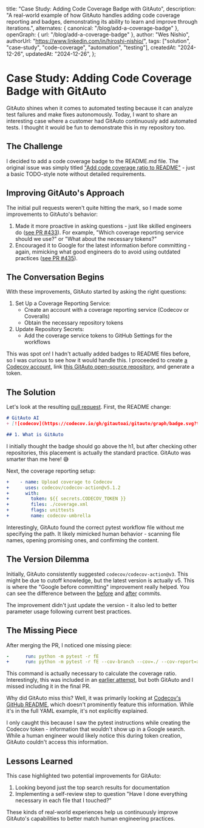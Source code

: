   title: "Case Study: Adding Code Coverage Badge with GitAuto",
  description:
    "A real-world example of how GitAuto handles adding code coverage reporting and badges, demonstrating its ability to learn and improve through iterations.",
  alternates: { canonical: "/blog/add-a-coverage-badge" },
  openGraph: { url: "/blog/add-a-coverage-badge" },
  author: "Wes Nishio",
  authorUrl: "https://www.linkedin.com/in/hiroshi-nishio/",
  tags: ["solution", "case-study", "code-coverage", "automation", "testing"],
  createdAt: "2024-12-26",
  updatedAt: "2024-12-26",
};

# Case Study: Adding Code Coverage Badge with GitAuto

GitAuto shines when it comes to automated testing because it can analyze test failures and make fixes autonomously. Today, I want to share an interesting case where a customer had GitAuto continuously add automated tests. I thought it would be fun to demonstrate this in my repository too.

## The Challenge

I decided to add a code coverage badge to the README.md file. The original issue was simply titled ["Add code coverage ratio to README"](https://github.com/gitautoai/gitauto/issues/408) - just a basic TODO-style note without detailed requirements.

## Improving GitAuto's Approach

The initial pull requests weren't quite hitting the mark, so I made some improvements to GitAuto's behavior:

1. Made it more proactive in asking questions - just like skilled engineers do ([see PR #433](https://github.com/gitautoai/gitauto/pull/433)). For example, "Which coverage reporting service should we use?" or "What about the necessary tokens?"
2. Encouraged it to Google for the latest information before committing - again, mimicking what good engineers do to avoid using outdated practices ([see PR #435](https://github.com/gitautoai/gitauto/pull/435)).

## The Conversation Begins

With these improvements, GitAuto started by asking the right questions:

1. Set Up a Coverage Reporting Service:
   - Create an account with a coverage reporting service (Codecov or Coveralls)
   - Obtain the necessary repository tokens
2. Update Repository Secrets:
   - Add the coverage service tokens to GitHub Settings for the workflows

This was spot on! I hadn't actually added badges to README files before, so I was curious to see how it would handle this. I proceeded to create [a Codecov account](https://about.codecov.io/), link [this GitAuto open-source repository](https://github.com/gitautoai/gitauto), and generate a token.

## The Solution

Let's look at the resulting [pull request](https://github.com/gitautoai/gitauto/pull/429/files). First, the README change:

```diff:README.md
# GitAuto AI
+ [![codecov](https://codecov.io/gh/gitautoai/gitauto/graph/badge.svg?token=xxx)](https://codecov.io/gh/gitautoai/gitauto)

## 1. What is GitAuto
```

I initially thought the badge should go above the h1, but after checking other repositories, this placement is actually the standard practice. GitAuto was smarter than me here! 😅

Next, the coverage reporting setup:

```diff:.github/workflows/main-pytest.yml
+    - name: Upload coverage to Codecov
+      uses: codecov/codecov-action@v5.1.2
+      with:
+        token: ${{ secrets.CODECOV_TOKEN }}
+        files: ./coverage.xml
+        flags: unittests
+        name: codecov-umbrella
```

Interestingly, GitAuto found the correct pytest workflow file without me specifying the path. It likely mimicked human behavior - scanning file names, opening promising ones, and confirming the content.

## The Version Dilemma

Initially, GitAuto consistently suggested `codecov/codecov-action@v3`. This might be due to cutoff knowledge, but the latest version is actually v5. This is where the "Google before committing" improvement really helped. You can see the difference between the [before](https://github.com/gitautoai/gitauto/pull/425/commits/4b92d4dfc05bcb51c08850ab4c9c8b41d0fc6660) and [after](https://github.com/gitautoai/gitauto/pull/429/commits/65809b9e1ea85383442fd7ad8088561e85e2986c) commits.

The improvement didn't just update the version - it also led to better parameter usage following current best practices.

## The Missing Piece

After merging the PR, I noticed one missing piece:

```diff:main-pytest.yml
-      run: python -m pytest -r fE
+      run: python -m pytest -r fE --cov-branch --cov=./ --cov-report=xml
```

This command is actually necessary to calculate the coverage ratio. Interestingly, this was included in an [earlier attempt](https://github.com/gitautoai/gitauto/pull/418/files), but both GitAuto and I missed including it in the final PR.

Why did GitAuto miss this? Well, it was primarily looking at [Codecov's GitHub README](https://github.com/codecov/codecov-action), which doesn't prominently feature this information. While it's in the full YAML example, it's not explicitly explained.

I only caught this because I saw the pytest instructions while creating the Codecov token - information that wouldn't show up in a Google search. While a human engineer would likely notice this during token creation, GitAuto couldn't access this information.

## Lessons Learned

This case highlighted two potential improvements for GitAuto:

1. Looking beyond just the top search results for documentation
2. Implementing a self-review step to question "Have I done everything necessary in each file that I touched?"

These kinds of real-world experiences help us continuously improve GitAuto's capabilities to better match human engineering practices.
